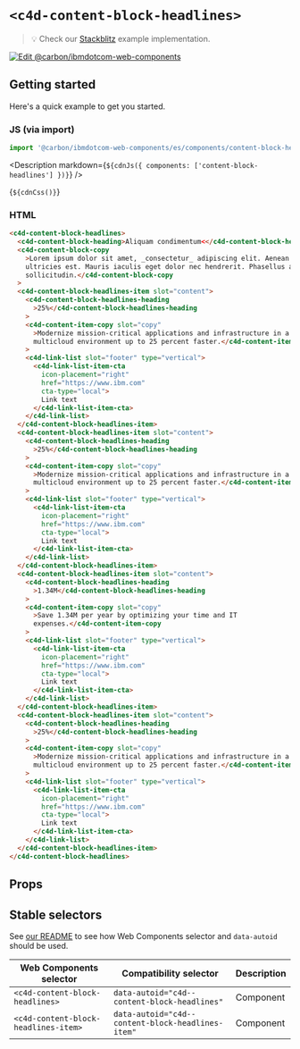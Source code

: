 
# `<c4d-content-block-headlines>`

> 💡 Check our
> [Stackblitz](https://stackblitz.com/github/carbon-design-system/carbon-for-ibm-dotcom/tree/main/packages/web-components/examples/stackblitz/components/content-block-headlines)
> example implementation.

[![Edit @carbon/ibmdotcom-web-components](https://developer.stackblitz.com/img/open_in_stackblitz.svg)](https://stackblitz.com/github/carbon-design-system/carbon-for-ibm-dotcom/tree/main/packages/web-components/examples/stackblitz/components/content-block-headlines)

## Getting started

Here's a quick example to get you started.

### JS (via import)

```javascript
import '@carbon/ibmdotcom-web-components/es/components/content-block-headlines/index.js';
```

<Description
  markdown={`${cdnJs({ components: ['content-block-headlines'] })}`}
/>

<Markdown>{`${cdnCss()}`}</Markdown>

### HTML

```html
<c4d-content-block-headlines>
  <c4d-content-block-heading>Aliquam condimentum<</c4d-content-block-heading>
  <c4d-content-block-copy
    >Lorem ipsum dolor sit amet, _consectetur_ adipiscing elit. Aenean et
    ultricies est. Mauris iaculis eget dolor nec hendrerit. Phasellus at elit
    sollicitudin.</c4d-content-block-copy
  >
  <c4d-content-block-headlines-item slot="content">
    <c4d-content-block-headlines-heading
      >25%</c4d-content-block-headlines-heading
    >
    <c4d-content-item-copy slot="copy"
      >Modernize mission-critical applications and infrastructure in a hybrid
      multicloud environment up to 25 percent faster.</c4d-content-item-copy
    >
    <c4d-link-list slot="footer" type="vertical">
      <c4d-link-list-item-cta
        icon-placement="right"
        href="https://www.ibm.com"
        cta-type="local">
        Link text
      </c4d-link-list-item-cta>
    </c4d-link-list>
  </c4d-content-block-headlines-item>
  <c4d-content-block-headlines-item slot="content">
    <c4d-content-block-headlines-heading
      >25%</c4d-content-block-headlines-heading
    >
    <c4d-content-item-copy slot="copy"
      >Modernize mission-critical applications and infrastructure in a hybrid
      multicloud environment up to 25 percent faster.</c4d-content-item-copy
    >
    <c4d-link-list slot="footer" type="vertical">
      <c4d-link-list-item-cta
        icon-placement="right"
        href="https://www.ibm.com"
        cta-type="local">
        Link text
      </c4d-link-list-item-cta>
    </c4d-link-list>
  </c4d-content-block-headlines-item>
  <c4d-content-block-headlines-item slot="content">
    <c4d-content-block-headlines-heading
      >1.34M</c4d-content-block-headlines-heading
    >
    <c4d-content-item-copy slot="copy"
      >Save 1.34M per year by optimizing your time and IT
      expenses.</c4d-content-item-copy
    >
    <c4d-link-list slot="footer" type="vertical">
      <c4d-link-list-item-cta
        icon-placement="right"
        href="https://www.ibm.com"
        cta-type="local">
        Link text
      </c4d-link-list-item-cta>
    </c4d-link-list>
  </c4d-content-block-headlines-item>
  <c4d-content-block-headlines-item slot="content">
    <c4d-content-block-headlines-heading
      >25%</c4d-content-block-headlines-heading
    >
    <c4d-content-item-copy slot="copy"
      >Modernize mission-critical applications and infrastructure in a hybrid
      multicloud environment up to 25 percent faster.</c4d-content-item-copy
    >
    <c4d-link-list slot="footer" type="vertical">
      <c4d-link-list-item-cta
        icon-placement="right"
        href="https://www.ibm.com"
        cta-type="local">
        Link text
      </c4d-link-list-item-cta>
    </c4d-link-list>
  </c4d-content-block-headlines-item>
</c4d-content-block-headlines>
```

## Props

<Props of="c4d-content-block-headlines" />
<Description markdown={markdownContents} />

## Stable selectors

See
[our README](https://github.com/carbon-design-system/carbon-for-ibm-dotcom/tree/main/packages/web-components#stable-selectors-for-analytics-and-integratione2e-testing-in-web-components)
to see how Web Components selector and `data-autoid` should be used.

| Web Components selector              | Compatibility selector                            | Description |
| ------------------------------------ | ------------------------------------------------- | ----------- |
| `<c4d-content-block-headlines>`      | `data-autoid="c4d--content-block-headlines"`      | Component   |
| `<c4d-content-block-headlines-item>` | `data-autoid="c4d--content-block-headlines-item"` | Component   |

<Description markdown={contributing} />
